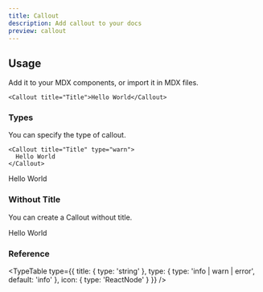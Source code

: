 ```yaml
---
title: Callout
description: Add callout to your docs
preview: callout
---
```


## Usage

Add it to your MDX components, or import it in MDX files.

```mdx
<Callout title="Title">Hello World</Callout>
```

### Types

You can specify the type of callout.

```mdx
<Callout title="Title" type="warn">
  Hello World
</Callout>
```

<Callout title="Title" type="warn">
  Hello World
</Callout>

### Without Title

You can create a Callout without title.

<Callout>Hello World</Callout>

### Reference

<TypeTable
  type={{
    title: {
      type: 'string'
    },
    type: {
      type: 'info | warn | error',
      default: 'info'
    },
    icon: {
      type: 'ReactNode'
    }
  }}
/>
